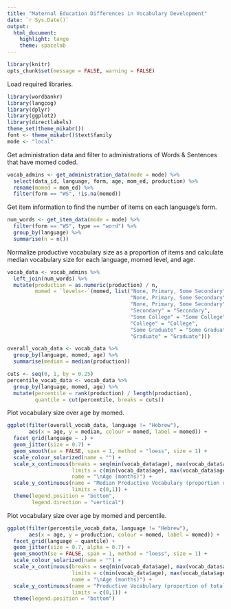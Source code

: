 ```yaml
---
title: "Maternal Education Differences in Vocabulary Development"
date: `r Sys.Date()`
output:
  html_document:
    highlight: tango
    theme: spacelab
---
```


```r
library(knitr)
opts_chunk$set(message = FALSE, warning = FALSE)
```

Load required libraries.
```r
library(wordbankr)
library(langcog)
library(dplyr)
library(ggplot2)
library(directlabels)
theme_set(theme_mikabr())
font <- theme_mikabr()$text$family
mode <- "local"
```

Get administration data and filter to administrations of Words & Sentences that have momed coded.
```r
vocab_admins <- get_administration_data(mode = mode) %>%
  select(data_id, language, form, age, mom_ed, production) %>%
  rename(momed = mom_ed) %>%
  filter(form == "WS", !is.na(momed))
```

Get item information to find the number of items on each language's form.
```r
num_words <- get_item_data(mode = mode) %>%
  filter(form == "WS", type == "word") %>%
  group_by(language) %>%
  summarise(n = n())
```

Normalize productive vocabulary size as a proportion of items and calculate median vocabulary size for each language, momed level, and age.
```r
vocab_data <- vocab_admins %>%
  left_join(num_words) %>%
  mutate(production = as.numeric(production) / n,
         momed = `levels<-`(momed, list("None, Primary, Some Secondary" = "None",
                                        "None, Primary, Some Secondary" = "Primary",
                                        "None, Primary, Some Secondary" = "Some Secondary",
                                        "Secondary" = "Secondary",
                                        "Some College" = "Some College",
                                        "College" = "College",
                                        "Some Graduate" = "Some Graduate",
                                        "Graduate" = "Graduate")))

overall_vocab_data <- vocab_data %>%
  group_by(language, momed, age) %>%
  summarise(median = median(production))

cuts <- seq(0, 1, by = 0.25)
percentile_vocab_data <- vocab_data %>%
  group_by(language, momed, age) %>%
  mutate(percentile = rank(production) / length(production),
         quantile = cut(percentile, breaks = cuts))
```

Plot vocabulary size over age by momed.
```r
ggplot(filter(overall_vocab_data, language != "Hebrew"),
       aes(x = age, y = median, colour = momed, label = momed)) +
  facet_grid(language ~ .) +
  geom_jitter(size = 0.7) +
  geom_smooth(se = FALSE, span = 1, method = "loess", size = 1) +
  scale_colour_solarized(name = "") +
  scale_x_continuous(breaks = seq(min(vocab_data$age), max(vocab_data$age), 2),
                     limits = c(min(vocab_data$age), max(vocab_data$age) + 1),
                     name = "\nAge (months)") +
  scale_y_continuous(name = "Median Productive Vocabulary (proportion of total words)\n",
                     limits = c(0,1)) +
  theme(legend.position = "bottom",
        legend.direction = "vertical")
```

Plot vocabulary size over age by momed and percentile.
```r
ggplot(filter(percentile_vocab_data, language != "Hebrew"),
       aes(x = age, y = production, colour = momed, label = momed)) +
  facet_grid(language ~ quantile) +
  geom_jitter(size = 0.7, alpha = 0.7) +
  geom_smooth(se = FALSE, span = 1, method = "loess", size = 1) +
  scale_colour_solarized(name = "") +
  scale_x_continuous(breaks = seq(min(vocab_data$age), max(vocab_data$age), 2),
                     limits = c(min(vocab_data$age), max(vocab_data$age) + 1),
                     name = "\nAge (months)") +
  scale_y_continuous(name = "Productive Vocabulary (proportion of total words)\n",
                     limits = c(0,1)) +
  theme(legend.position = "bottom")
```
